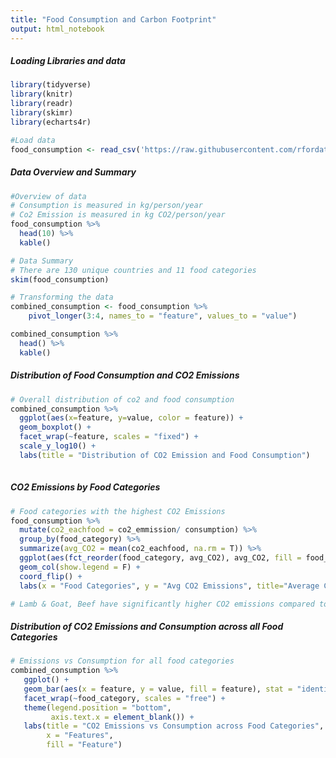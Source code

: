 ---
title: "Food Consumption and Carbon Footprint"
output: html_notebook
---


##### Loading Libraries and data
```{r}
library(tidyverse)
library(knitr)
library(readr)
library(skimr)
library(echarts4r)
```


```{r}
#Load data
food_consumption <- read_csv('https://raw.githubusercontent.com/rfordatascience/tidytuesday/master/data/2020/2020-02-18/food_consumption.csv')
```


##### Data Overview and Summary
```{r}
#Overview of data
# Consumption is measured in kg/person/year
# Co2 Emission is measured in kg CO2/person/year
food_consumption %>%
  head(10) %>%
  kable()

```



```{r}
# Data Summary
# There are 130 unique countries and 11 food categories
skim(food_consumption)
```



```{r}
# Transforming the data
combined_consumption <- food_consumption %>% 
    pivot_longer(3:4, names_to = "feature", values_to = "value")

combined_consumption %>% 
  head() %>% 
  kable()
```



##### Distribution of Food Consumption and CO2 Emissions
```{r}
# Overall distribution of co2 and food consumption
combined_consumption %>%
  ggplot(aes(x=feature, y=value, color = feature)) +
  geom_boxplot() +
  facet_wrap(~feature, scales = "fixed") + 
  scale_y_log10() +
  labs(title = "Distribution of CO2 Emission and Food Consumption")
  
```


##### CO2 Emissions by Food Categories
```{r}
# Food categories with the highest CO2 Emissions
food_consumption %>%
  mutate(co2_eachfood = co2_emmission/ consumption) %>%
  group_by(food_category) %>% 
  summarize(avg_CO2 = mean(co2_eachfood, na.rm = T)) %>% 
  ggplot(aes(fct_reorder(food_category, avg_CO2), avg_CO2, fill = food_category)) +
  geom_col(show.legend = F) +
  coord_flip() +
  labs(x = "Food Categories", y = "Avg CO2 Emissions", title="Average CO2 Emissions by Food Category")

```
```{r}
# Lamb & Goat, Beef have significantly higher CO2 emissions compared to the other food categories
```


##### Distribution of CO2 Emissions and Consumption across all Food Categories
```{r}
# Emissions vs Consumption for all food categories
combined_consumption %>%
   ggplot() +
   geom_bar(aes(x = feature, y = value, fill = feature), stat = "identity") +
   facet_wrap(~food_category, scales = "free") +
   theme(legend.position = "bottom",
         axis.text.x = element_blank()) + 
   labs(title = "CO2 Emissions vs Consumption across Food Categories",
        x = "Features",
        fill = "Feature")
```











